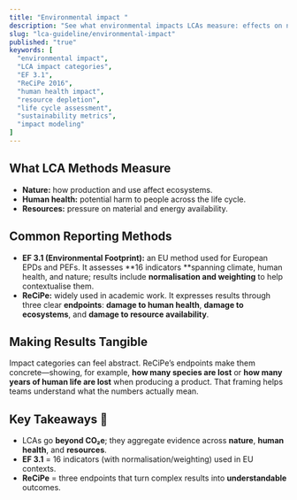```yaml
---
title: "Environmental impact "
description: "See what environmental impacts LCAs measure: effects on nature, human health, and resources. Learn how EF 3.1 and ReCiPe make results clear and actionable."
slug: "lca-guideline/environmental-impact"
published: "true"
keywords: [
  "environmental impact",
  "LCA impact categories",
  "EF 3.1",
  "ReCiPe 2016",
  "human health impact",
  "resource depletion",
  "life cycle assessment",
  "sustainability metrics",
  "impact modeling"
]
---
```


## What LCA Methods Measure

- **Nature:** how production and use affect ecosystems.
- **Human health:** potential harm to people across the life cycle.
- **Resources:** pressure on material and energy availability.

## **Common Reporting Methods**

- **EF 3.1 (Environmental Footprint):** an EU method used for European EPDs and PEFs. It assesses \*\*16 indicators \*\*spanning climate, human health, and nature; results include **normalisation and weighting** to help contextualise them.
- **ReCiPe:** widely used in academic work. It expresses results through three clear **endpoints**: **damage to human health**, **damage to ecosystems**, and **damage to resource availability**.

## Making Results Tangible

Impact categories can feel abstract. ReCiPe’s endpoints make them concrete—showing, for example, **how many species are lost** or **how many years of human life are lost** when producing a product. That framing helps teams understand what the numbers actually mean.

## Key Takeaways 📌

- LCAs go **beyond CO₂e**; they aggregate evidence across **nature**, **human health**, and **resources**.
- **EF 3.1** = 16 indicators (with normalisation/weighting) used in EU contexts.
- **ReCiPe** = three endpoints that turn complex results into **understandable** outcomes.